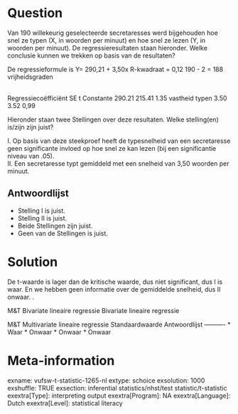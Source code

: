 Question
========
Van 190 willekeurig geselecteerde secretaresses werd bijgehouden hoe snel ze typen (X, in woorden per minuut) en hoe snel ze lezen (Y, in woorden per minuut). De regressieresultaten staan hieronder. Welke conclusie kunnen we trekken op basis van de resultaten?  
  
De regressieformule is Y= 290,21 + 3,50x R-kwadraat = 0,12 190 - 2 = 188 vrijheidsgraden 

<tabel> <colgroup> <col style="width: 25%" /> <col style="width: 25%" /> <col style="width: 25%" /> <col style="width: 25%" /> </colgroup> <tbody> <tr class="odd"> <td class="tvcss_2"><br /> </td> <td class="tvcss_3">Regressiecoëfficiënt</td> <td class="tvcss_4">SE</td> <td>t</td> </tr> <tr class="even"> <td class="tvcss_2">Constante</td> <td class="tvcss_3">290.21</td> <td class="tvcss_4">215.41</td> <td>1.35</td> </tr> <tr class="odd"> <td class="tvcss_2">vastheid typen</td> <td class="tvcss_3">3.50</td> <td class="tvcss_4">3.52</td> <td>0,99</td> </tr> </tbody> </table>

  
Hieronder staan twee Stellingen over deze resultaten. Welke stelling(en) is/zijn zijn juist?  
  
I. Op basis van deze steekproef heeft de typesnelheid van een secretaresse geen significante invloed op hoe snel ze kan lezen (bij een significantie niveau van .05).  
II. Een secretaresse typt gemiddeld met een snelheid van 3,50 woorden per minuut.

Antwoordlijst
----------
* Stelling I is juist.
* Stelling II is juist.
* Beide Stellingen zijn juist.
* Geen van de Stellingen is juist.

Solution
========

De t-waarde is lager dan de kritische waarde, dus niet significant, dus I is waar. En we hebben geen informatie over de gemiddelde snelheid, dus II onwaar. .

M&T Bivariate lineaire regressie Bivariate lineaire regressie

M&T Multivariate lineaire regressie Standaardwaarde
Antwoordlijst
----------
* Waar
* Onwaar
* Onwaar
* Onwaar

Meta-information
================
exname: vufsw-t-statistic-1265-nl
extype: schoice
exsolution: 1000
exshuffle: TRUE
exsection: inferential statistics/nhst/test statistic/t-statistic
exextra[Type]: interpreting output
exextra[Program]: NA
exextra[Language]: Dutch
exextra[Level]: statistical literacy

